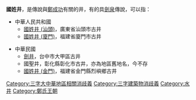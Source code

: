'''國姓井'''，是傳說與[[鄭成功|鄭成功]]有關的井，有的具[[劍泉|劍泉]]傳說，可以指：
*中華人民共和國
**[[國姓井_(汕頭)|國姓井 (汕頭)]]，廣東省汕頭市古井
**[[國姓井_(廈門)|國姓井 (廈門)]]，福建省廈門市古井

*中華民國
**[[劍井|劍井]]，台中市大甲區古井
**國聖井，彰化縣彰化市古井，亦為地區舊地名，今不存
**[[國姓井_(金門)|國姓井 (金門)]]，福建省金門縣烈嶼鄉古井

{{disambig}}

[[Category:三字大中華地區相關消歧義|Category:三字大中華地區相關消歧義]]
[[Category:三字建築物消歧義|Category:三字建築物消歧義]]
[[Category:水井|Category:水井]]
[[Category:鄭氏王朝|Category:鄭氏王朝]]